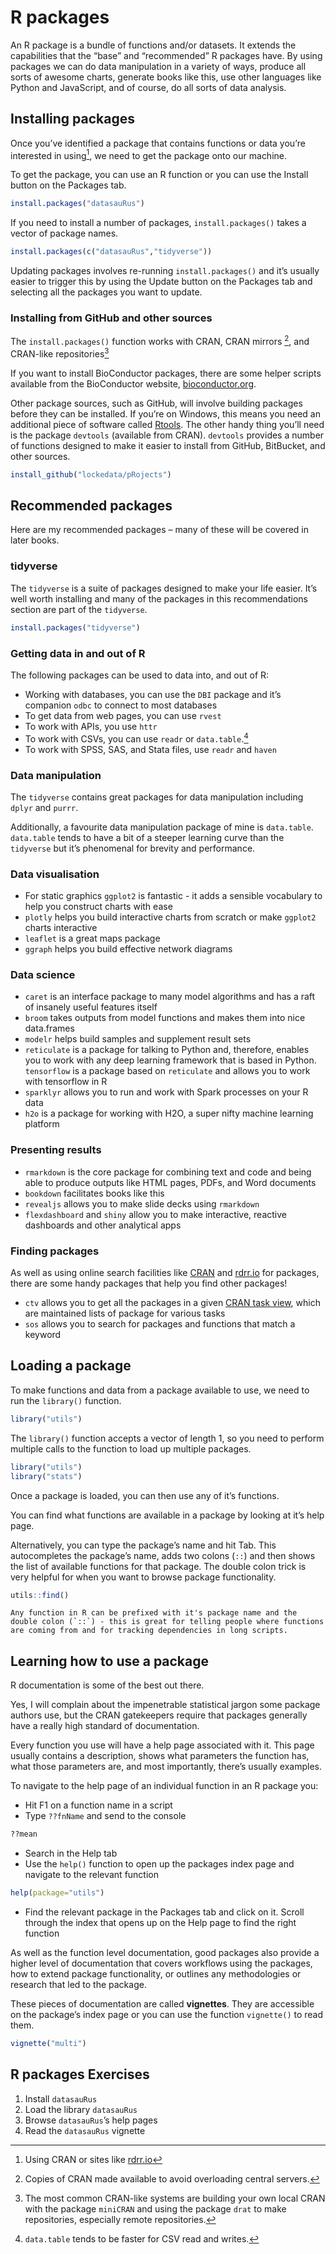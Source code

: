 # R packages
An R package is a bundle of functions and/or datasets. It extends the capabilities that the "base" and "recommended" R packages have. By using packages we can do data manipulation in a variety of ways, produce all sorts of awesome charts, generate books like this, use other languages like Python and JavaScript, and of course, do all sorts of data analysis.

## Installing packages
Once you've identified a package that contains functions or data you're interested in using^[Using CRAN or sites like [rdrr.io](//rdrr.io)], we need to get the package onto our machine.

To get the package, you can use an R function or you can use the Install button on the Packages tab.

```r
install.packages("datasauRus")
```

If you need to install a number of packages, `install.packages()` takes a vector of package names.

```r
install.packages(c("datasauRus","tidyverse"))
```

Updating packages involves re-running `install.packages()` and it's usually easier to trigger this by using the Update button on the Packages tab and selecting all the packages you want to update.

### Installing from GitHub and other sources
The `install.packages()` function works with CRAN, CRAN mirrors ^[Copies of CRAN made available to avoid overloading central servers.], and CRAN-like repositories^[The most common CRAN-like systems are building your own local CRAN with the package `miniCRAN` and using the package `drat` to make repositories, especially remote repositories.]

If you want to install BioConductor packages, there are some helper scripts available from the BioConductor website, [bioconductor.org](//www.bioconductor.org/install/).

Other package sources, such as GitHub, will involve building packages before they can be installed. If you're on Windows, this means you need an additional piece of software called [Rtools](//cran.r-project.org/bin/windows/Rtools/). The other handy thing you'll need is the package `devtools` (available from CRAN). `devtools` provides a number of functions designed to make it easier to install from GitHub, BitBucket, and other sources.

```r
install_github("lockedata/pRojects")
```

## Recommended packages
Here are my recommended packages -- many of these will be covered in later books.

### tidyverse
The `tidyverse` is a suite of packages designed to make your life easier. It's well worth installing and many of the packages in this recommendations section are part of the `tidyverse`.

```r
install.packages("tidyverse")
```

### Getting data in and out of R
The following packages can be used to data into, and out of R:

- Working with databases, you can use the `DBI` package and it's companion `odbc` to connect to most databases
- To get data from web pages, you can use `rvest`
- To work with APIs, you use `httr`
- To work with CSVs, you can use `readr` or `data.table`.^[`data.table` tends to be faster for CSV read and writes.]
- To work with SPSS, SAS, and Stata files, use `readr` and `haven` 


### Data manipulation
The `tidyverse` contains great packages for data manipulation including `dplyr` and `purrr`. 

Additionally, a favourite data manipulation package of mine is `data.table`. `data.table` tends to have a bit of a steeper learning curve than the `tidyverse` but it's phenomenal for brevity and performance.

### Data visualisation
- For static graphics `ggplot2` is fantastic - it adds a sensible vocabulary to help you construct charts with ease
- `plotly` helps you build interactive charts from scratch or make `ggplot2` charts interactive
- `leaflet` is a great maps package
- `ggraph` helps you build effective network diagrams

### Data science
- `caret` is an interface package to many model algorithms and has a raft of insanely useful features itself
- `broom` takes outputs from model functions and makes them into nice data.frames
- `modelr` helps build samples and supplement result sets
- `reticulate` is a package for talking to Python and, therefore, enables you to work with any deep learning framework that is based in Python. `tensorflow` is a package based on `reticulate` and allows you to work with tensorflow in R
- `sparklyr` allows you to run and work with Spark processes on your R data
- `h2o` is a package for working with H2O, a super nifty machine learning platform

### Presenting results
- `rmarkdown` is the core package for combining text and code and being able to produce outputs like HTML pages, PDFs, and Word documents
- `bookdown` facilitates books like this
- `revealjs` allows you to make slide decks using `rmarkdown`
- `flexdashboard` and `shiny` allow you to make interactive, reactive dashboards and other analytical apps

### Finding packages
As well as using online search facilities like [CRAN](//cran.r-project.org/search.html) and [rdrr.io](//rdrr.io) for packages, there are some handy packages that help you find other packages!

- `ctv` allows you to get all the packages in a given [CRAN task view](//cran.r-project.org/web/views/), which are maintained lists of package for various tasks
- `sos` allows you to search for packages and functions that match a keyword


## Loading a package
To make functions and data from a package available to use, we need to run the `library()` function.

```r
library("utils")
```

The `library()` function accepts a vector of length 1, so you need to perform multiple calls to the function to load up multiple packages.

```r
library("utils")
library("stats")
```

Once a package is loaded, you can then use any of it's functions.

You can find what functions are available in a package by looking at it's help page.

Alternatively, you can type the package's name and hit Tab. This autocompletes the package's name, adds two colons (`::`) and then shows the list of available functions for that package. The double colon trick is very helpful for when you want to browse package functionality.

```r
utils::find()
```

```block
Any function in R can be prefixed with it's package name and the double colon (`::`) - this is great for telling people where functions are coming from and for tracking dependencies in long scripts.
```

## Learning how to use a package
R documentation is some of the best out there. 

Yes, I will complain about the impenetrable statistical jargon some package authors use, but the CRAN gatekeepers require that packages generally have a really high standard of documentation.

Every function you use will have a help page associated with it. This page usually contains a description, shows what parameters the function has, what those parameters are, and most importantly, there's usually examples.

To navigate to the help page of an individual function in an R package you:

- Hit F1 on a function name in a script
- Type `??fnName` and send to the console
```r
??mean
```

- Search in the Help tab
- Use the `help()` function to open up the packages index page and navigate to the relevant function
```r
help(package="utils")
```

- Find the relevant package in the Packages tab and click on it. Scroll through the index that opens up on the Help page to find the right function

As well as the function level documentation, good packages also provide a higher level of documentation that covers workflows using the packages, how to extend package functionality, or outlines any methodologies or research that led to the package.

These pieces of documentation are called **vignettes**. They are accessible on the package's index page or you can use the function `vignette()` to read them.

```r
vignette("multi")
```

## R packages Exercises
1. Install `datasauRus`
1. Load the library `datasauRus`
2. Browse `datasauRus`'s help pages
3. Read the `datasauRus` vignette
